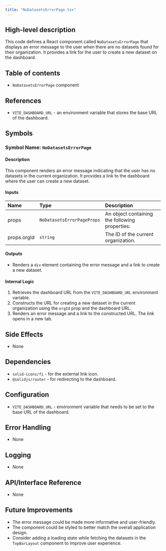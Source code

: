```yaml
---
title: "NoDatasetsErrorPage.tsx"
---
```


## High-level description
This code defines a React component called `NoDatasetsErrorPage` that displays an error message to the user when there are no datasets found for their organization. It provides a link for the user to create a new dataset on the dashboard.

## Table of contents
- `NoDatasetsErrorPage` component

## References
- `VITE_DASHBOARD_URL` - an environment variable that stores the base URL of the dashboard.

## Symbols

### Symbol Name: `NoDatasetsErrorPage`
#### Description
This component renders an error message indicating that the user has no datasets in the current organization. It provides a link to the dashboard where the user can create a new dataset.

#### Inputs
| Name | Type | Description |
|:-----|:-----|:------------|
| props | `NoDatasetsErrorPageProps` | An object containing the following properties: |
| props.orgId | `string` | The ID of the current organization. |

#### Outputs
- Renders a `div` element containing the error message and a link to create a new dataset.

#### Internal Logic
1. Retrieves the dashboard URL from the `VITE_DASHBOARD_URL` environment variable.
2. Constructs the URL for creating a new dataset in the current organization using the `orgId` prop and the dashboard URL.
3. Renders an error message and a link to the constructed URL. The link opens in a new tab.

## Side Effects
- None

## Dependencies
- `solid-icons/fi` - for the external link icon.
- `@solidjs/router` - for redirecting to the dashboard.

## Configuration
- `VITE_DASHBOARD_URL` - environment variable that needs to be set to the base URL of the dashboard.

## Error Handling
- None

## Logging
- None

## API/Interface Reference
- None

## Future Improvements
- The error message could be made more informative and user-friendly.
- The component could be styled to better match the overall application design.
- Consider adding a loading state while fetching the datasets in the `TopBarLayout` component to improve user experience.
